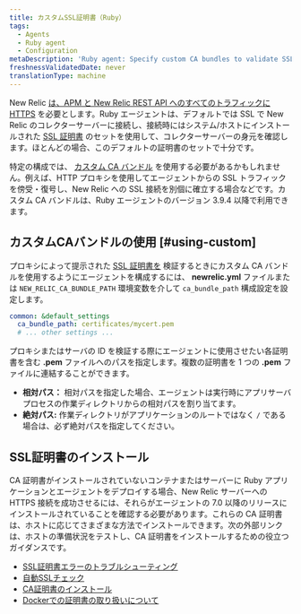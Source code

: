 ```yaml
---
title: カスタムSSL証明書（Ruby）
tags:
  - Agents
  - Ruby agent
  - Configuration
metaDescription: 'Ruby agent: Specify custom CA bundles to validate SSL communication via a proxy server.'
freshnessValidatedDate: never
translationType: machine
---
```


New Relic [は、APM と New Relic REST API へのすべてのトラフィックに HTTPS](/docs/apis/rest-api-v2/troubleshooting/301-response-rest-api-calls) を必要とします。Ruby エージェントは、デフォルトでは SSL で New Relic のコレクターサーバーに接続し、接続時にはシステム/ホストにインストールされた [SSL 証明書](/docs/accounts-partnerships/education/getting-started-new-relic/glossary#ssl-certificate) のセットを使用して、コレクターサーバーの身元を確認します。ほとんどの場合、このデフォルトの証明書のセットで十分です。

特定の構成では、 [カスタム CA バンドル](#using-custom) を使用する必要があるかもしれません。例えば、HTTP プロキシを使用してエージェントからの SSL トラフィックを傍受・復号し、New Relic への SSL 接続を別個に確立する場合などです。カスタム CA バンドルは、Ruby エージェントのバージョン 3.9.4 以降で利用できます。

## カスタムCAバンドルの使用 [#using-custom]

プロキシによって提示された [SSL 証明書を](/docs/accounts-partnerships/education/getting-started-new-relic/glossary#ssl-certificate) 検証するときにカスタム CA バンドルを使用するようにエージェントを構成するには、 **newrelic.yml** ファイルまたは `NEW_RELIC_CA_BUNDLE_PATH` 環境変数を介して `ca_bundle_path` 構成設定を設定します。

```yml
common: &default_settings
  ca_bundle_path: certificates/mycert.pem
  # ... other settings ...
```

プロキシまたはサーバの ID を検証する際にエージェントに使用させたい各証明書を含む **.pem** ファイルへのパスを指定します。複数の証明書を 1 つの **.pem** ファイルに連結することができます。

* **相対パス：** 相対パスを指定した場合、エージェントは実行時にアプリサーバプロセスの作業ディレクトリからの相対パスを割り当てます。
* **絶対パス:** 作業ディレクトリがアプリケーションのルートではなく `/` である場合は、必ず絶対パスを指定してください。

## SSL証明書のインストール

CA 証明書がインストールされていないコンテナまたはサーバーに Ruby アプリケーションとエージェントをデプロイする場合、New Relic サーバーへの HTTPS 接続を成功させるには、それらがエージェントの 7.0 以降のリリースにインストールされていることを確認する必要があります。これらの CA 証明書は、ホストに応じてさまざまな方法でインストールできます。次の外部リンクは、ホストの準備状況をテストし、CA 証明書をインストールするための役立つガイダンスです。

* [SSL証明書エラーのトラブルシューティング](https://bundler.io/v2.0/guides/rubygems_tls_ssl_troubleshooting_guide.html#troubleshooting-certificate-errors)
* [自動SSLチェック](https://bundler.io/v2.0/guides/rubygems_tls_ssl_troubleshooting_guide.html#automated-ssl-check)
* [CA証明書のインストール](https://superuser.com/questions/437330/how-do-you-add-a-certificate-authority-ca-to-ubuntu/719047#719047)
* [Dockerでの証明書の取り扱いについて](https://serverfault.com/questions/975775/how-to-handle-certificates-in-dockerfile)